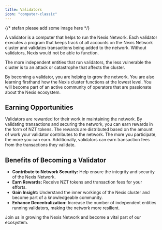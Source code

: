 ```yaml
---
title: Validators
icon: "computer-classic"
---
```


{/* stefan please add some image here */}

A validator is a computer that helps to run the Nexis Network. Each validator executes a program that keeps track of all accounts on the Nexis Network cluster and validates transactions being added to the network. Without validators, Nexis would not be able to function.

The more independent entities that run validators, the less vulnerable the cluster is to an attack or catastrophe that affects the cluster.

By becoming a validator, you are helping to grow the network. You are also learning firsthand how the Nexis cluster functions at the lowest level. You will become part of an active community of operators that are passionate about the Nexis ecosystem.

## Earning Opportunities

Validators are rewarded for their work in maintaining the network. By validating transactions and securing the network, you can earn rewards in the form of NZT tokens. The rewards are distributed based on the amount of work your validator contributes to the network. The more you participate, the more you can earn. Additionally, validators can earn transaction fees from the transactions they validate.

## Benefits of Becoming a Validator

- **Contribute to Network Security:** Help ensure the integrity and security of the Nexis Network.
- **Earn Rewards:** Receive NZT tokens and transaction fees for your efforts.
- **Gain Insight:** Understand the inner workings of the Nexis cluster and become part of a knowledgeable community.
- **Enhance Decentralization:** Increase the number of independent entities running validators, making the network more resilient.

Join us in growing the Nexis Network and become a vital part of our ecosystem.
